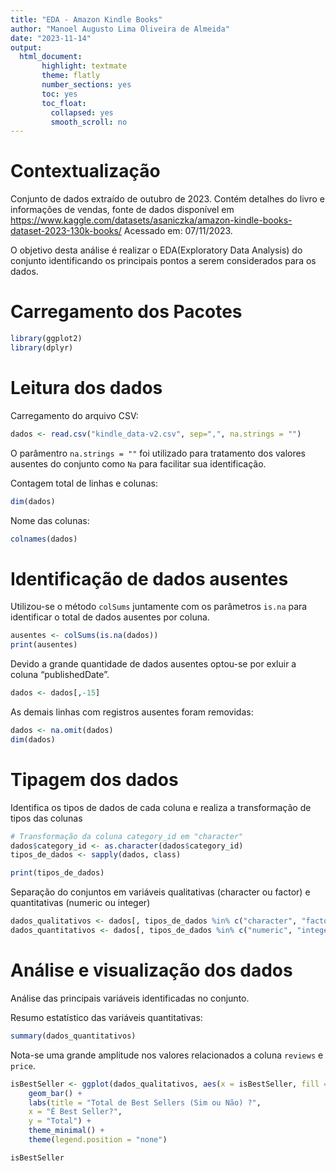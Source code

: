 ```yaml
---
title: "EDA - Amazon Kindle Books"
author: "Manoel Augusto Lima Oliveira de Almeida"
date: "2023-11-14"
output: 
  html_document:
       highlight: textmate
       theme: flatly
       number_sections: yes
       toc: yes
       toc_float:
         collapsed: yes
         smooth_scroll: no
---
```


# Contextualização

Conjunto de dados extraído de outubro de 2023. Contém detalhes do livro e informações de vendas, fonte de dados disponível em <https://www.kaggle.com/datasets/asaniczka/amazon-kindle-books-dataset-2023-130k-books/> Acessado em: 07/11/2023.

O objetivo desta análise é realizar o EDA(Exploratory Data Analysis) do conjunto identificando os principais pontos a serem considerados para os dados.

# Carregamento dos Pacotes

```r
library(ggplot2)
library(dplyr)
```

# Leitura dos dados

Carregamento do arquivo CSV:

```r
dados <- read.csv("kindle_data-v2.csv", sep=",", na.strings = "")
```

O parâmentro `na.strings = ""` foi utilizado para tratamento dos valores ausentes do conjunto como `Na` para facilitar sua identificação.

Contagem total de linhas e colunas:

``` r
dim(dados)
```

Nome das colunas:

``` r
colnames(dados)
```
# Identificação de dados ausentes

Utilizou-se o método `colSums` juntamente com os parâmetros `is.na` para identificar o total de dados ausentes por coluna.

``` r
ausentes <- colSums(is.na(dados))
print(ausentes)
```

Devido a grande quantidade de dados ausentes optou-se por exluir a coluna "publishedDate".

``` r
dados <- dados[,-15]
```

As demais linhas com registros ausentes foram removidas:

``` r
dados <- na.omit(dados)
dim(dados)
```

# Tipagem dos dados

Identifica os tipos de dados de cada coluna e realiza a transformação de tipos das colunas

``` r
# Transformação da coluna category_id em "character"
dados$category_id <- as.character(dados$category_id)
tipos_de_dados <- sapply(dados, class)

print(tipos_de_dados)
```

Separação do conjuntos em variáveis qualitativas (character ou factor) e quantitativas (numeric ou integer)

``` r
dados_qualitativos <- dados[, tipos_de_dados %in% c("character", "factor")]
dados_quantitativos <- dados[, tipos_de_dados %in% c("numeric", "integer")]
```

# Análise e visualização dos dados

Análise das principais variáveis identificadas no conjunto.

Resumo estatístico das variáveis quantitativas:

``` r
summary(dados_quantitativos)
```

Nota-se uma grande amplitude nos valores relacionados a coluna `reviews` e `price`.

``` r

isBestSeller <- ggplot(dados_qualitativos, aes(x = isBestSeller, fill = isBestSeller)) +
    geom_bar() +
    labs(title = "Total de Best Sellers (Sim ou Não) ?",
    x = "É Best Seller?",
    y = "Total") +
    theme_minimal() +
    theme(legend.position = "none")

isBestSeller
```
 